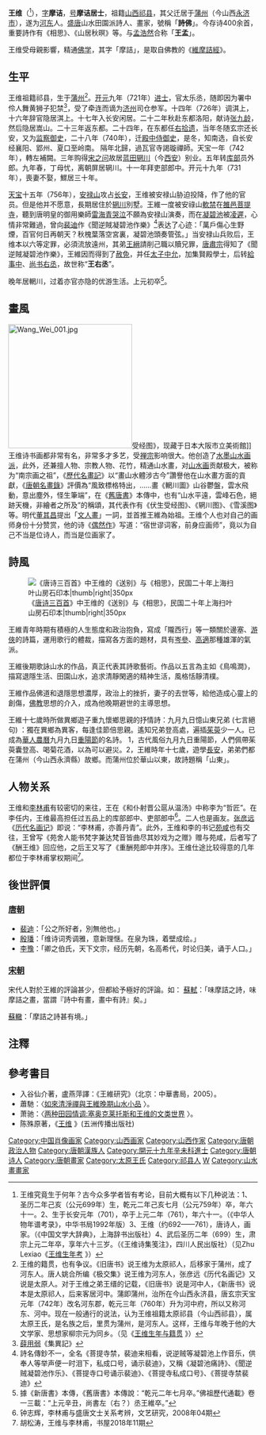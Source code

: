 {{otheruses}}
{{東亞男性歷史人物
|名稱 =王维
|身份 =[[唐代|唐代]][[诗人|诗人]]、[[画家|画家]]
|國家 =中 國
|時代 =唐朝
|主君 =
|屆數 =
|最高職務 =尚書右丞
|前任 = 
|繼任 = 
|圖片名稱 =Wang Wei.jpg
|圖片大小 =252px
|圖片說明 =王維像，取自《[[晩笑堂竹荘画传|晩笑堂竹荘画传]]》
|氏 =
|姓 = 王
|名 = 维
|姓名 =王維
|字 =摩诘
|號=
|官職 =
|封爵 =
|封號 =
|位階 =
|封地 =
|神號 =
|尊號 =
|族裔 = 漢族
|氏族 = [[太原王氏|太原王氏]]
|籍貫 =
|祖籍 =[[太原|太原]]祁（今[[山西|山西]][[祁县|祁县]]）
|本籍 =
|出道地點 =[[河东|河东]]今[[山西|山西]][[永济|永济]]
|府邸 =
|世系 = 
|初名 =
|乳名 = <!--日本、朝鮮、琉球以外人物用-->
|小字 =
|別名 =
|法號 =
|院號 =
|其他名號 =王右丞
|婚年 =
|出生日期 = 692年
|逝世日期 = {{death year and age|761|692}}
|逝世地點 =[[陕西|陕西]][[西安|西安]]
|廟號 =
|諡號 =
|墓葬 =
|祠廟 =
|父親 =王处廉
|嫡母 =
|母親 =崔氏
|繼父=
|繼母=
|養父=
|養母=
|猶父= <!--日本人用-->
|烏帽子親= <!--日本人、琉球人用-->
|元配 =
|正室 =
|妻 =
|繼室 =
|平妻 =
|側室 =
|元配之父 =
|元配之嫡母 =
|元配之母 =
|正室之父 =
|正室之嫡母 =
|正室之母 =
|妻之父 =
|妻之嫡母 =
|妻之母 =
|繼室之父 =
|繼室之嫡母 =
|繼室之母 =
|平妻之父 =
|平妻之嫡母 =
|平妻之母 =
|兄弟 =弟 [[王缙|王缙]]、王-{繟}-、王-{纮}-、王-{紞}-
|姊妹 =妹 王氏
|嫡兄弟 =
|嫡姊妹 =
|庶兄弟 =
|庶姊妹 =
|同胞兄弟 =
|同胞姊妹 =
|異母兄弟 =
|異母姊妹 =
|異父兄弟 =
|異父姊妹 =
|繼兄弟 =
|繼姊妹 =
|子 =
|女 =
|嫡子 =
|嫡女 =
|庶子 =
|庶女 =
|養子 =
|養女 =
|猶子 = <!--日本人用-->
|婿養子 = <!--日本人用-->
|烏帽子子 = <!--日本人用-->
|繼子 =
|繼女 =
|其他親屬 =
|出身 = [[开元|开元]]九年（721年）进士
|功名 = 
|經歷 = 
|著作 =《王右丞集》(後人編輯)
|注釋 =
}}

'''王维'''（{{bd|692年||761年||catIdx=W王维}}{{notetag|一作699年－759年。}}<ref>王维究竟生于何年？古今众多学者皆有考论，目前大概有以下几种说法：1、圣历二年己亥（公元699年）生，乾元二年己亥七月（公元759年）卒，年六十一。2、生于长安元年（701），卒于上元二年（761），年六十一。（《中华人物年谱考录》，中华书局1992年版）3、王维（约692——761），唐诗人，画家。（《中国文学大辞典》，上海辞书出版社）4、武后圣历二年（699）生，肃宗上元二年卒，享年六十三岁。（《王维诗集笺注》，四川人民出版社）（见Zhu Lexiao《[http://www.heilan.com/periodical/heilan_46/yuedu_2.htm 王维生年考] {{Wayback|url=http://www.heilan.com/periodical/heilan_46/yuedu_2.htm |date=20150603081746 }}》）</ref>），[[表字|字]]'''摩诘'''，[[号|号]]'''摩诘居士'''，祖籍[[山西|山西]][[祁县|祁县]]，其父迁居于[[蒲州|蒲州]]（今山西[[永济市|永济市]]），遂为[[河东|河东]]人。[[盛唐|盛唐]]山水田園派詩人、畫家，號稱「'''詩佛'''」。今存诗400余首，重要詩作有《相思》、《山居秋暝》等。与[[孟浩然|孟浩然]]合称「'''王孟'''」。

王维受母親影響，精通[[佛学|佛学]]，其字「摩詰」，是取自佛教的《[[維摩詰經|維摩詰經]]》。

== 生平 ==
王维祖籍祁县，生于[[蒲州_(北周)|蒲州]]<ref>王维的籍贯，也有争议。《旧唐书》说王维为太原祁人，后移家于蒲州，成了河东人。唐人姚合所编《极交集》说王维为河东人，张彦远《历代名画记》又说是太原人。对于王维之弟王缙的记载，《旧唐书》说是河中人，《新唐书》说本是太原祁人，后来客居河中。蒲即蒲州，治所在今山西永济县，唐玄宗天宝元年（742年）改名河东郡，乾元三年（760年）升为河中府，所以又称河东、河中。现在一般通行的说法，认为王维祖籍太原祁县（今山西祁县），属太原王氏，是名族之后，里贯为蒲州，是河东人。这样，王维与年晚于他的大文学家、思想家柳宗元为同乡。（见《[http://class.jsxxcn.com/jssyxx200708/ShowArticle.asp?ArticleID=22600 王维生年与籍贯] {{webarchive|url=https://web.archive.org/web/20131224110434/http://class.jsxxcn.com/jssyxx200708/ShowArticle.asp?ArticleID=22600 |date=2013-12-24 }}》）</ref>。[[开元|开元]]九年（721年）[[进士|进士]]，官太乐丞，随即因为署中伶人舞黄狮子犯禁<ref>[[薛用弱|薛用弱]]《集異記》</ref>，受了牵连而谪为[[济州|济州]]司仓参军。十四年（726年）调淇上，十六年辞官隐居淇上。十七年入长安闲居。二十二年秋赴东都洛阳，献诗[[张九龄|张九龄]]，然后隐居嵩山。二十三年返东都。二十四年，在东都任[[右拾遗|右拾遗]]，当年冬随玄宗还长安，又为[[监察御史|监察御史]]，二十八年（740年），迁[[殿中侍御史|殿中侍御史]]，是冬，知南选，自长安经襄阳、郢州、夏口至岭南。 隔年北歸，過瓦官寺謁璇禪師。天宝一年（742年），轉左補闕。三年购得[[宋之问|宋之问]]故居[[蓝田县|蓝田]][[輞川鎮_(藍田縣)|辋川]]（今[[西安|西安]]）别业。五年转[[库部|库部]]员外郎。九年春，丁母忧，离朝屏居辋川。十一年拜吏部郎中。开元十九年（731年），喪妻不娶，鰥居三十年。

[[天宝|天宝]]十五年（756年），[[安禄山|安禄山]]攻占[[长安|长安]]，王维被安禄山胁迫投降，作了他的官员。但是他并不愿意，長期居住於[[辋川|辋川]]別墅。王維一度被安祿山[[軟禁|軟禁]]在[[雒邑|雒邑]][[菩提寺|菩提寺]]，聽到唐明皇的御用樂師[[雷海青|雷海青]][[哭泣|哭泣]]不願為安禄山演奏，而在[[凝碧池|凝碧池]]被[[凌遲|凌遲]]，心情非常難過，曾向[[裴迪|裴迪]]作《聞逆賊凝碧池作樂》<ref>詩名傳鈔不一，全名《菩提寺禁，裴迪来相看，说逆贼等凝碧池上作音乐，供奉人等举声便一时泪下，私成口号，诵示裴迪》，又稱《凝碧池痛詩》、《聞逆贼凝碧池作乐》、《菩提寺口号诵示裴迪》、《菩提寺私成口号》、《菩提寺禁裴迪》</ref>表达了心迹：「萬戶傷心生野煙，百官何日再朝天？秋槐葉落空宮裏，凝碧池頭奏管弦。」当安禄山兵败后，王维本以六等定罪，必須流放遠州，其弟[[王縉|王縉]]請削己職以贖兄罪，[[唐肅宗|唐肅宗]]得知了《聞逆賊凝碧池作樂》，王維因而得到了[[赦免|赦免]]，并任[[太子中允|太子中允]]，加集賢殿學士，后转[[給事中|給事中]]、[[尚书右丞|尚书右丞]]，故世称“'''王右丞'''”。

晚年居輞川，过着亦官亦隐的优游生活。上元初卒<ref>據《新唐書》本傳，《舊唐書》本傳說：“乾元二年七月卒。”佛祖歷代通載》卷一三載：“上元辛丑，尚書左（右？）丞王維卒。”</ref>。

==畫風==
[[File:Wang_Wei_001.jpg|250px]]受经图》，现藏于日本大阪市立美術館]]
{{Quote box
|width=25%
|align=right
|quote=味摩诘之诗，诗中有画；观摩诘之画，画中有诗。
|source=[[苏轼|苏轼]]
|}}
王维诗书画都非常有名，非常多才多艺，受[[禅宗|禅宗]]影响很大。他创造了[[水墨山水画派|水墨山水画派]]，此外，还兼擅人物、宗教人物、花竹，精通山水畫，对[[山水画|山水画]]贡献极大，被称为“南宗画之祖”，《[[歷代名畫記|歷代名畫記]]》以“畫山水體涉古今”讚譽他在山水畫方面的貢獻，《[[s:唐朝名畫錄|唐朝名畫錄]]》評價為“風致標格特出，……畫《輞川圖》山谷鬱盤，雲水飛動，意出塵外，怪生筆端”，在《[[舊唐書|舊唐書]]》本傳中，也有“山水平遠，雲峰石色，絕跡天機，非繪者之所及”的稱頌，其代表作有《伏生受经图》、《辋川图》、《雪溪图》等。明代[[董其昌|董其昌]]提出「[[文人畫|文人畫]]」一詞，並首推王維為始祖。王维个人也对自己的画师身份十分赞赏，他的诗《[[偶然作|偶然作]]》写道：“宿世谬词客，前身应画师”，竟以为自己不当是位诗人，而当是位画家了。

==詩風==
[[File:Three_Hundred_Tang_Poems_(151).jpg|《[[唐诗三百首]]》中王维的《送别》与《相思》，民国二十年上海扫叶山房石印本|thumb|right|350px]]

王維青年時期有積極的人生態度和政治抱負，寫成「隴西行」等一類關於邊塞、[[游俠|游俠]]的詩篇，運用歌行的體裁，描寫各方面的題材，具有[[岑參|岑參]]、[[高適|高適]]那種雄渾的氣派。

王維後期歌詠山水的作品，真正代表其詩歌藝術。作品以五言為主如《鳥鳴澗》，描寫退隱生活、田園山水，追求清靜閑適的精神生活，風格恬靜清樸。

王維作品佛道和退隱思想濃厚，政治上的挫折，妻子的去世等，給他造成心靈上的創傷，[[佛教|佛教]]思想的介入，成為他晚期避世的主導思想。

王維十七歲時所做異鄉遊子重九懷鄉思親的抒情詩：九月九日憶山東兄弟 (七言絕句) ：獨在異鄉為異客，每逢佳節倍思親。遙知兄弟登高處，遍插[[茱萸|茱萸]]少一人。已成為[[中華民族|華人]][[農曆|農曆]]九月九日[[重陽節|重陽節]]的名詩。
1，古代風俗九月九日重陽節，人們佩帶茱萸囊登高、喝菊花酒，以為可以避災。2，王維時年十七歲，遊學[[長安|長安]]，弟弟們都在蒲州（今山西永濟縣）故鄉。而蒲州位於華山以東，故詩題稱「山東」。

==人物关系==
王维和[[李林甫|李林甫]]有较密切的来往，王在《和仆射晋公扈从温汤》中称李为“哲匠”。在李任内，王维最高担任过五品上的库部郎中、吏部郎中<ref name=钟志辉>钟志辉，李林甫与盛唐文士关系考辨，文艺研究，2008年04期</ref>。二人也是画友。[[张彦远|张彦远]]《[[历代名画记|历代名画记]]》即说：“李林甫，亦善丹青”。此外，王维和李的书记[[苑咸|苑咸]]也有交往，王曾写《苑舍人能书梵字兼达梵音皆曲尽其妙戏为之赠》赠与苑咸，后者写了《酬王维》回应他，之后王又写了《重酬苑郎中并序》。王维仕途比较得意的几年都位于李林甫掌权期间<ref >胡松涛，王维与李林甫，书屋2018年11期</ref>。

==後世評價==
===[[唐朝|唐朝]]===
* [[裴迪|裴迪]]：「公之所好者，別無他也。」
* [[殷璠|殷璠]]：「维诗词秀调雅，意新理惬。在泉为珠，着壁成绘。」
* [[李豫|李豫]]：「卿之伯氏，天下文宗，经历先朝，名高希代，时论归美，诵于人口。」

===[[宋朝|宋朝]]===	
宋代人對於王維的評論甚少，但都給予極好的評論。如：	
[[蘇軾|蘇軾]]：「味摩詰之詩，味摩詰之畫，當謂『詩中有畫，畫中有詩』矣。」

[[蘇轍|蘇轍]]：「摩詰之詩甚有境。」

==注釋==
{{reflist|2}}
{{notefoot}}

==參考書目==
*入谷仙介著，盧燕萍譯：《王維研究》（北京：中華書局，2005）。
*蕭馳：〈[http://ccs.ncl.edu.tw/Chinese_studies_21_2/p139_171.pdf 如來清淨禪與王維晚期山水小品] {{Wayback|url=http://ccs.ncl.edu.tw/Chinese_studies_21_2/p139_171.pdf |date=20200519082350 }}〉。
*萧驰：〈[http://www.nssd.org/articles/article_read.aspx?id=1002190053 两种田园情调:塞奥克莱托斯和王维的文类世界] {{Wayback|url=http://www.nssd.org/articles/article_read.aspx?id=1002190053 |date=20210109134841 }}〉。
* 陈殊原著，《[http://books.google.de/books?id=cAvT0DROHIIC&printsec=frontcover&dq=%E7%8E%8B%E7%BB%B4&hl=de&sa=X&ei=7vi1UuyDCebm4QT0-oGoCA&ved=0CDsQ6AEwAQ#v=onepage&q=%E7%8E%8B%E7%BB%B4&f=false 王维] {{Wayback|url=http://books.google.de/books?id=cAvT0DROHIIC&printsec=frontcover&dq=%E7%8E%8B%E7%BB%B4&hl=de&sa=X&ei=7vi1UuyDCebm4QT0-oGoCA&ved=0CDsQ6AEwAQ#v=onepage&q=%E7%8E%8B%E7%BB%B4&f=false |date=20131224112930 }}》(五洲传播出版社)

{{Wikisource author}}
{{wikiquote}}
{{Sisterlinks|author=yes|commons= Category:Wang_Wei|d=Q313605}}
{{唐朝诗人诗号}}

{{Authority control}}
{{DEFAULTSORT:W}}
[[Category:中国肖像画家|Category:中国肖像画家]]
[[Category:山西画家|Category:山西画家]]
[[Category:山西作家|Category:山西作家]]
[[Category:唐朝政治人物|Category:唐朝政治人物]]
[[Category:唐朝漢族人|Category:唐朝漢族人]]
[[Category:開元十九年辛未科進士|Category:開元十九年辛未科進士]]
[[Category:唐朝诗人|Category:唐朝诗人]]
[[Category:唐朝畫家|Category:唐朝畫家]]
[[Category:太原王氏|Category:太原王氏]]
[[Category:祁县人|Category:祁县人]]
[[Category:王姓|W]]
[[Category:山水畫畫家|Category:山水畫畫家]]